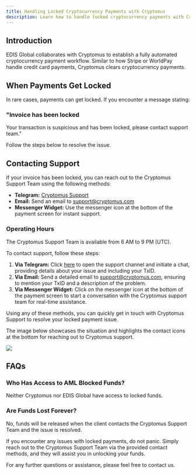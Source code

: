 ```yaml
---
title: Handling Locked Cryptocurrency Payments with Cryptomus
description: Learn how to handle locked cryptocurrency payments with Cryptomus on EDIS Global. Contact Cryptomus Support for assistance and ensure your funds are safely released.
---
```


## Introduction

EDIS Global collaborates with Cryptomus to establish a fully automated cryptocurrency payment workflow. Similar to how Stripe or WorldPay handle credit card payments, Cryptomus clears cryptocurrency payments.

## When Payments Get Locked

In rare cases, payments can get locked. If you encounter a message stating:

### "Invoice has been locked

Your transaction is suspicious and has been locked, please contact support team."

Follow the steps below to resolve the issue.

## Contacting Support

If your invoice has been locked, you can reach out to the Cryptomus Support Team using the following methods:

- **Telegram:** [Cryptomus Support](https://t.me/cryptomussupport)
- **Email:** Send an email to [support@cryptomus.com](mailto:support@cryptomus.com)
- **Messenger Widget:** Use the messenger icon at the bottom of the payment screen for instant support.

### Operating Hours

The Cryptomus Support Team is available from 6 AM to 9 PM (UTC).

To contact support, follow these steps:

1. **Via Telegram:** Click [here](https://t.me/cryptomussupport) to open the support channel and initiate a chat, providing details about your issue and including your TxID.
2. **Via Email:** Send a detailed email to [support@cryptomus.com](mailto:support@cryptomus.com), ensuring to mention your TxID and a description of the problem.
3. **Via Messenger Widget:** Click on the messenger icon at the bottom of the payment screen to start a conversation with the Cryptomus support team for real-time assistance.

Using any of these methods, you can quickly get in touch with Cryptomus Support to resolve your locked payment issue.

The image below showcases the situation and highlights the contact icons at the bottom for reaching out to Cryptomus support.

![](/assets/1ramLuIP0JZX4Ugm6r00p_suspicious-transaction-invoice-locked.png)

## FAQs

### Who Has Access to AML Blocked Funds?

Neither Cryptomus nor EDIS Global have access to locked funds.

### Are Funds Lost Forever?

No, funds will be released when the client contacts the Cryptomus Support Team and the issue is resolved.

If you encounter any issues with locked payments, do not panic. Simply reach out to the Cryptomus Support Team via the provided contact methods, and they will assist you in unlocking your funds.

For any further questions or assistance, please feel free to contact us.
